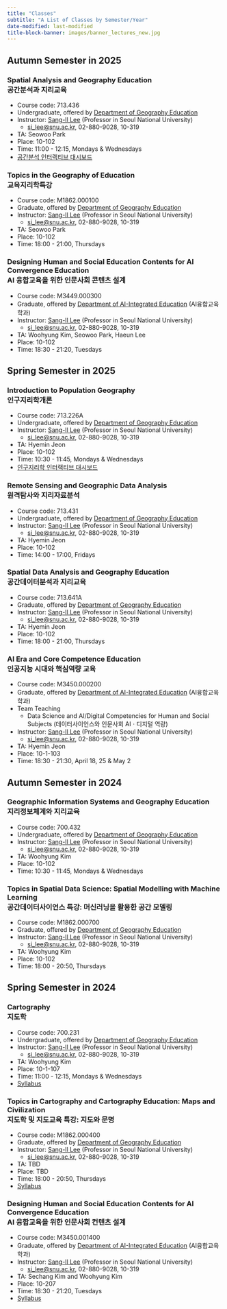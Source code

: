 ```yaml
---
title: "Classes"
subtitle: "A List of Classes by Semester/Year"
date-modified: last-modified
title-block-banner: images/banner_lectures_new.jpg
---
```


## Autumn Semester in 2025

### Spatial Analysis and Geography Education <br />공간분석과 지리교육

-   Course code: 713.436
-   Undergraduate, offered by [Department of Geography Education](https://geoedu.snu.ac.kr/)
-   Instructor: [Sang-Il Lee](https://sangillee66.github.io/) (Professor in Seoul National University)
    -   [si_lee\@snu.ac.kr](mailto:%20si_lee@snu.ac.kr), 02-880-9028, 10-319
-   TA: Seowoo Park
-   Place: 10-102
-   Time: 11:00 - 12:15, Mondays & Wednesdays
-   [공간분석 인터랙티브 대시보드](https://sangillee.snu.ac.kr/dashboard_sda/)

### Topics in the Geography of Education <br />교육지리학특강

-   Course code: M1862.000100
-   Graduate, offered by [Department of Geography Education](https://geoedu.snu.ac.kr/)
-   Instructor: [Sang-Il Lee](https://sangillee66.github.io/) (Professor in Seoul National University)
    -   [si_lee\@snu.ac.kr](mailto:%20si_lee@snu.ac.kr), 02-880-9028, 10-319
-   TA: Seowoo Park
-   Place: 10-102
-   Time: 18:00 - 21:00, Thursdays

### Designing Human and Social Education Contents for AI Convergence Education <br />AI 융합교육을 위한 인문사회 콘텐츠 설계

-   Course code: M3449.000300
-   Graduate, offered by [Department of AI-Integrated Education](https://aied.snu.ac.kr/) (AI융합교육학과)
-   Instructor: [Sang-Il Lee](https://sangillee66.github.io/) (Professor in Seoul National University)
    -   [si_lee\@snu.ac.kr](mailto:%20si_lee@snu.ac.kr), 02-880-9028, 10-319
-   TA: Woohyung Kim, Seowoo Park, Haeun Lee
-   Place: 10-102
-   Time: 18:30 - 21:20, Tuesdays

## Spring Semester in 2025

### Introduction to Population Geography <br />인구지리학개론

-   Course code: 713.226A
-   Undergraduate, offered by [Department of Geography Education](https://geoedu.snu.ac.kr/)
-   Instructor: [Sang-Il Lee](https://sangillee66.github.io/) (Professor in Seoul National University)
    -   [si_lee\@snu.ac.kr](mailto:%20si_lee@snu.ac.kr), 02-880-9028, 10-319
-   TA: Hyemin Jeon
-   Place: 10-102
-   Time: 10:30 - 11:45, Mondays & Wednesdays
-   [인구지리학 인터랙티브 대시보드](https://sangillee.snu.ac.kr/dashboard_popgeo/)

### Remote Sensing and Geographic Data Analysis <br />원격탐사와 지리자료분석

-   Course code: 713.431
-   Undergraduate, offered by [Department of Geography Education](https://geoedu.snu.ac.kr/)
-   Instructor: [Sang-Il Lee](https://sangillee66.github.io/) (Professor in Seoul National University)
    -   [si_lee\@snu.ac.kr](mailto:%20si_lee@snu.ac.kr), 02-880-9028, 10-319
-   TA: Hyemin Jeon
-   Place: 10-102
-   Time: 14:00 - 17:00, Fridays

### Spatial Data Analysis and Geography Education <br />공간데이터분석과 지리교육

-   Course code: 713.641A
-   Graduate, offered by [Department of Geography Education](https://geoedu.snu.ac.kr/)
-   Instructor: [Sang-Il Lee](https://sangillee66.github.io/) (Professor in Seoul National University)
    -   [si_lee\@snu.ac.kr](mailto:%20si_lee@snu.ac.kr), 02-880-9028, 10-319
-   TA: Hyemin Jeon
-   Place: 10-102
-   Time: 18:00 - 21:00, Thursdays

### AI Era and Core Competence Education <br />인공지능 시대와 핵심역량 교육

-   Course code: M3450.000200
-   Graduate, offered by [Department of AI-Integrated Education](https://aied.snu.ac.kr/) (AI융합교육학과)
-   Team Teaching
    -   Data Science and AI/Digital Competencies for Human and Social Subjects (데이터사이언스와 인문사회 AIㆍ디지털 역량)
-   Instructor: [Sang-Il Lee](https://sangillee66.github.io/) (Professor in Seoul National University)
    -   [si_lee\@snu.ac.kr](mailto:%20si_lee@snu.ac.kr), 02-880-9028, 10-319
-   TA: Hyemin Jeon
-   Place: 10-1-103
-   Time: 18:30 - 21:30, April 18, 25 & May 2

## Autumn Semester in 2024

### Geographic Information Systems and Geography Education <br />지리정보체계와 지리교육

-   Course code: 700.432
-   Undergraduate, offered by [Department of Geography Education](https://geoedu.snu.ac.kr/)
-   Instructor: [Sang-Il Lee](https://sangillee66.github.io/) (Professor in Seoul National University)
    -   [si_lee\@snu.ac.kr](mailto:%20si_lee@snu.ac.kr), 02-880-9028, 10-319
-   TA: Woohyung Kim
-   Place: 10-102
-   Time: 10:30 - 11:45, Mondays & Wednesdays

### Topics in Spatial Data Science: Spatial Modelling with Machine Learning <br />공간데이터사이언스 특강: 머신러닝을 활용한 공간 모델링

-   Course code: M1862.000700
-   Graduate, offered by [Department of Geography Education](https://geoedu.snu.ac.kr/)
-   Instructor: [Sang-Il Lee](https://sangillee66.github.io/) (Professor in Seoul National University)
    -   [si_lee\@snu.ac.kr](mailto:%20si_lee@snu.ac.kr), 02-880-9028, 10-319
-   TA: Woohyung Kim
-   Place: 10-102
-   Time: 18:00 - 20:50, Thursdays

## Spring Semester in 2024

### Cartography <br />지도학

-   Course code: 700.231
-   Undergraduate, offered by [Department of Geography Education](https://geoedu.snu.ac.kr/)
-   Instructor: [Sang-Il Lee](https://sangillee66.github.io/) (Professor in Seoul National University)
    -   [si_lee\@snu.ac.kr](mailto:%20si_lee@snu.ac.kr), 02-880-9028, 10-319
-   TA: Woohyung Kim
-   Place: 10-1-107
-   Time: 11:00 - 12:15, Mondays & Wednesdays
-   [Syllabus](classes/2024_1_Cartography.qmd)

### Topics in Cartography and Cartography Education: Maps and Civilization <br />지도학 및 지도교육 특강: 지도와 문명

-   Course code: M1862.000400
-   Graduate, offered by [Department of Geography Education](https://geoedu.snu.ac.kr/)
-   Instructor: [Sang-Il Lee](https://sangillee66.github.io/) (Professor in Seoul National University)
    -   [si_lee\@snu.ac.kr](mailto:%20si_lee@snu.ac.kr), 02-880-9028, 10-319
-   TA: TBD
-   Place: TBD
-   Time: 18:00 - 20:50, Thursdays
-   [Syllabus](classes/2024_1_Topics_Carto.qmd)

### Designing Human and Social Education Contents for AI Convergence Education <br />AI 융합교육을 위한 인문사회 컨텐츠 설계

-   Course code: M3450.001400
-   Graduate, offered by [Department of AI-Integrated Education](https://aied.snu.ac.kr/) (AI융합교육학과)
-   Instructor: [Sang-Il Lee](https://sangillee66.github.io/) (Professor in Seoul National University)
    -   [si_lee\@snu.ac.kr](mailto:%20si_lee@snu.ac.kr), 02-880-9028, 10-319
-   TA: Sechang Kim and Woohyung Kim
-   Place: 10-207
-   Time: 18:30 - 21:20, Tuesdays
-   [Syllabus](classes/2024_1_AI_Edu.qmd)
